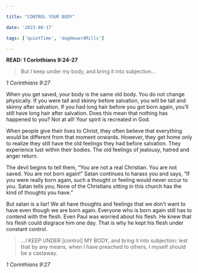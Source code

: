 ```yaml
---

title: "CONTROL YOUR BODY"

date: '2023-08-17'

tags: ['quietTime', 'dagHewardMills']

---
```


**READ: 1 Corinthians 9:24-27**

>But I keep under my body, and bring it into subjection... 

*1 Corinthians 9:27*

When you get saved, your body is the same old body. You do not change physically. If you were tall and skinny before salvation, you will be tall and skinny after salvation. If you had long hair before you got born again, you’ll still have long hair after salvation. Does this mean that nothing has happened to you? Not at all! Your spirit is recreated in God. 

When people give their lives to Christ, they often believe that everything would be different from that moment onwards. However, they get home only to realize they still have the old feelings they had before salvation. They experience lust within their bodies. The old feelings of jealousy, hatred and anger return.

The devil begins to tell them, “You are not a real Christian. You are not saved. You are not born again!” Satan continues to harass you and says, “If you were really born again, such a thought or feeling would never occur to you. Satan tells you; None of the Christians sitting in this church has the kind of thoughts you have.” 

But satan is a liar! We all have thoughts and feelings that we don’t want to have even though we are born again. Everyone who is born again still has to contend with the flesh. Even Paul was worried about his flesh. He knew that his flesh could disgrace him one day. That is why he kept his flesh under constant control. 

>...I KEEP UNDER [control] MY BODY, and bring it into subjection: lest that by any means, when I have preached to others, I myself should be a castaway. 

*1 Corinthians 9:27*

